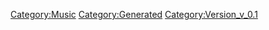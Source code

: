 {{Music
 |Name=破滅の純情
 |ID=75
 |Cov=73
 |Cd=19
 |Nam=73
 |Div=73
 |Ma=2
 |SerieId=1
 |SerieLogoId=1
 |WavId=73
 |VariationId=0
 |Dsc=73
 |Strt=10
 |ValkyrieBattle=1
 |ValkyrieIntro=1
 |ValkyrieIntroSky=1
 |DivaSolo=1
 |DivaMulti=1
 |Exp=2
 |OfficialName=破滅の純情
 |VocalName=ワルキューレ　美雲ΔJUNNA　フレイアΔ鈴木みのり<br />カナメΔ安野希世乃　レイナΔ東山奈央　マキナΔ西田望見
 |Description=作品：マクロスΔ<br /><br />歌手：ワルキューレ<br />　　　美雲ΔJUNNA　フレイアΔ鈴木みのり<br />　　　カナメΔ安野希世乃　レイナΔ東山奈央<br />　　　マキナΔ西田望見<br /><br />作詞：西直紀<br />作曲：コモリタミノル
 |StoryTitle=「システムが…暴走してる！」
 |StoryDesc=惑星ヴォルドールにて古代システム破壊のため行った<br />戦術ライブだが、システムの暴走と異常な共鳴反応を<br />起こすフレイアとハヤテのため、強制的に中断された。<br /><br />しかし、遺跡との共鳴で覚醒した美雲は再び歌い始め、<br />より共鳴を強めていく。そして、限界を超えた遺跡は…
 |BuyURL=http://recochoku.jp/song/S1003537107/single?ds=1004922849
 |BannerId=4
 |AnmStoreURL=https://anime.dmkt-sp.jp/animestore/ci_pc?workId=20867
}}
[[Category:Music]]
[[Category:Generated]]
[[Category:Version_v_0.1]]
